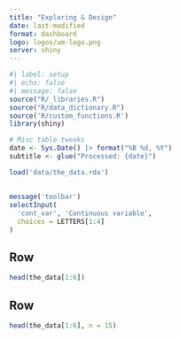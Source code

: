 ```yaml
---
title: "Exploring & Design"
date: last-modified
format: dashboard
logo: logos/um-logo.png
server: shiny
---
```



```r
#| label: setup
#| echo: false
#| message: false
source("R/_libraries.R")
source("R/data_dictionary.R")
source('R/custom_functions.R')
library(shiny)

# Misc table tweaks
date <- Sys.Date() |> format("%B %d, %Y")
subtitle <- glue("Processed: {date}")

load('data/the_data.rda')
```


## {.toolbar}

```r
message('toolbar')
selectInput(
  'cont_var', 'Continuous variable',
  choices = LETTERS[1:4]
)
```



## Row {height=35%}

```r
head(the_data[1:6])
```


## Row {height=65%}

```r
head(the_data[1:6], n = 15)
```